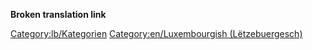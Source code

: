 '''Broken translation link'''
[[Category:lb/Kategorien]] [[Category:en/Luxembourgish (Lëtzebuergesch)]]